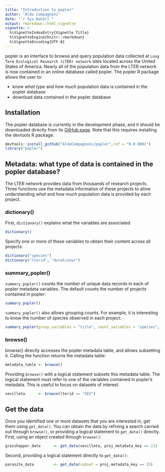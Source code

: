 ```yaml
---
title: "Introduction to popler"
author: "Aldo Compagnoni"
date: "`r Sys.Date()`"
output: rmarkdown::html_vignette
vignette: >
  %\VignetteIndexEntry{Vignette Title}
  %\VignetteEngine{knitr::rmarkdown}
  %\VignetteEncoding{UTF-8}
---
```


popler is an interface to browse and query population data collected at `Long Term Ecological Research (LTER) network` sites located across the United States of America. Nearly 
all of the population data from the LTER network is now contained in an online database called popler. The popler R package allows the user to:

- know *what type* and *how much* population data is contained in the popler database
- download data contained in the popler database


## Installation

The popler database is currently in the development phase, and it should be downloaded directly from its [GitHub page](https://github.com/AldoCompagnoni/popler). Note that this requires installing the devtools R package.

```r
devtools::install_github("AldoCompagnoni/popler",ref = "0.0.9001")
library("popler")
```

## Metadata: what type of data is contained in the popler database?

The LTER network provides data from thousands of research projects. Three functions use the metadata information of these projects to allow understanding *what* and *how much* 
population data is provided by each project. 

### dictionary()

First, `dictionary()` explains what the variables are associated 

```r
dictionary()
```

Specify one or more of these variables to obtain their content across all projects:

```r
dictionary("species")
dictionary("lterid", "durationyr")
```

### summary_popler()

`summary_popler()` counts the number of unique data records in each of popler metadata variables. The default counts the number of projects contained in popler:

```r
summary_popler()
```

`summary_popler()` also allows grouping counts. For example, it is interesting to know the number of species observed in each project:

```r
summary_popler(group_variables = "title", count_variables = "species", trim = TRUE)
```

### browse()

browse() directly accesses the popler metadata table, and allows subsetting it. Calling the function returns the metadata table:

```r
metadata_table <- browse() 
```

Providing `browse()` with a logical statement subsets this metadata table. The logical statement must refer to one of the variables contained in popler's metadata. This is useful to focus on datasets of interest.

```r
sevilleta      <- browse(lterid == "SEV")
```

## Get the data

Once you identified one or more datasets that you are interested in, get them using `get_data()`. You can obtain the data by refining a search carried out through `browse()`, or providing a logical statement to `get_data()` directly. First, using an object created through `browse()`:

```r
grasshopper_data      <- get_data(sevilleta, proj_metadata_key == 21)
```

Second, providing a logical statement directly to `get_data()`:

```r
parasite_data         <- get_data(subset = proj_metadata_key == 25)
```
